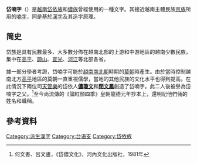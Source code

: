 {{漢字}}
'''岱喃字'''（{{vie|v=Chữ Nôm Tày|hn=字喃齊}}）是[[越南|越南]][[岱依族|岱依族]]和[[儂族|儂族]]曾經使用的一種文字。其接近越南主體民族[[京族|京族]]所用的[[喃字|喃字]]，同是基於[[漢字|漢字]]及其造字原理。

== 简史 ==
岱族是具有民數最多、大多數分佈在越南北部的上游和中游地區的越南少數民族，集中在[[高平省|高平]]、[[諒山省|諒山]]、[[宣光省|宣光]]、[[河江省|河江]]等北部各省。

據一部分學者考證，岱喃字可能於[[越南南北朝|越南南北朝]]時期的[[莫朝|莫朝]]時產生。由於當時控制越南北方[[高平|高平]]地區的莫朝一直重視儒學，當地的其他民族的文化水平也得到提高。在此情況下兩位司[[天管樂|天管樂]]的岱依人'''[[儂瓊文|儂瓊文]]'''和'''[[閉文鳳|閉文鳳]]'''創造了岱喃字。此二人後被譽為岱喃字之父。<ref>何文書、呂文盧，《岱儂文化》，河內文化出版社，1981年</ref>至今尚流傳的《論紅顏四季》皇朝龍德元年抄本上，還明記他們倆的姓名和職稱。

==參考資料==
<div class="references-small">
<references />
</div>

{{文字小作品}}

[[Category:派生漢字|Category:派生漢字]]
[[Category:台语支|Category:台语支]]
[[Category:岱依族|Category:岱依族]]